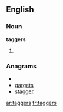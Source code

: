 ==English==

===Noun===
'''taggers'''

# {{plural of|[[tagger]]}}

===Anagrams===
* {{alphagram|aeggrst}}
* [[gargets#English|gargets]]
* [[stagger#English|stagger]]

[[ar:taggers]]
[[fr:taggers]]
